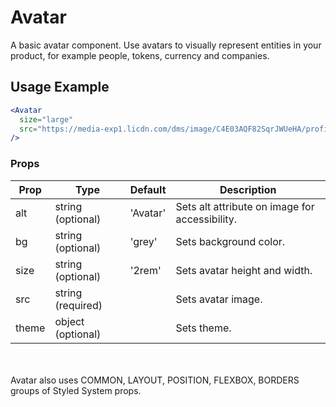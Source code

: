 # Avatar

A basic avatar component. Use avatars to visually represent entities in your product, for example people, tokens, currency and companies.


<Avatar
  size="large"
  src="https://media-exp1.licdn.com/dms/image/C4E03AQF82SqrJWUeHA/profile-displayphoto-shrink_200_200/0/1573427081227?e=1631145600&v=beta&t=u0vbwaX3XJrd5wbOOnDLQJ5z0eUIw0B3QRms0v9AiQY"
/>

## Usage Example

```jsx
<Avatar
  size="large"
  src="https://media-exp1.licdn.com/dms/image/C4E03AQF82SqrJWUeHA/profile-displayphoto-shrink_200_200/0/1573427081227?e=1631145600&v=beta&t=u0vbwaX3XJrd5wbOOnDLQJ5z0eUIw0B3QRms0v9AiQY"
/>
```

### Props


<Table>
  <thead>
  <tr>
    <th>Prop</th>
    <th>Type</th>
    <th>Default</th>
    <th>Description</th>
  </tr>
  </thead>
  <tbody>
  <tr><td>alt</td><td>string (optional)</td><td>'Avatar'</td><td>Sets alt attribute on image for accessibility.</td></tr>
  <tr><td>bg</td><td>string (optional)</td><td>'grey'</td><td>Sets background color.</td></tr>
  <tr><td>size</td><td>string (optional)</td><td>'2rem'</td><td>Sets avatar height and width.</td></tr>
  <tr><td>src</td><td>string (required)</td><td></td><td>Sets avatar image.</td></tr>
  <tr><td>theme</td><td>object (optional)</td><td></td><td>Sets theme.</td></tr>
    </tbody>
    </Table>


<br></br>Avatar also uses COMMON, LAYOUT, POSITION, FLEXBOX, BORDERS groups of Styled System props.